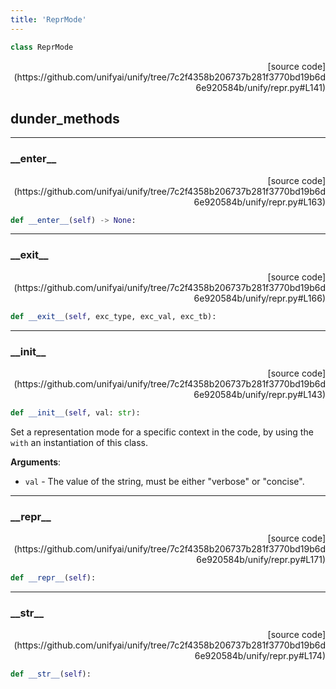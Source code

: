 ```yaml
---
title: 'ReprMode'
---
```


```python
class ReprMode
```

<p align="right">[source code](https://github.com/unifyai/unify/tree/7c2f4358b206737b281f3770bd19b6d6e920584b/unify/repr.py#L141)</p>



## dunder_methods

---

### \_\_enter\_\_

<p align="right">[source code](https://github.com/unifyai/unify/tree/7c2f4358b206737b281f3770bd19b6d6e920584b/unify/repr.py#L163)</p>

```python
def __enter__(self) -> None:
```



---

### \_\_exit\_\_

<p align="right">[source code](https://github.com/unifyai/unify/tree/7c2f4358b206737b281f3770bd19b6d6e920584b/unify/repr.py#L166)</p>

```python
def __exit__(self, exc_type, exc_val, exc_tb):
```



---

### \_\_init\_\_

<p align="right">[source code](https://github.com/unifyai/unify/tree/7c2f4358b206737b281f3770bd19b6d6e920584b/unify/repr.py#L143)</p>

```python
def __init__(self, val: str):
```

Set a representation mode for a specific context in the code, by using the
`with` an instantiation of this class.

**Arguments**:

- `val` - The value of the string, must be either "verbose" or "concise".

---

### \_\_repr\_\_

<p align="right">[source code](https://github.com/unifyai/unify/tree/7c2f4358b206737b281f3770bd19b6d6e920584b/unify/repr.py#L171)</p>

```python
def __repr__(self):
```



---

### \_\_str\_\_

<p align="right">[source code](https://github.com/unifyai/unify/tree/7c2f4358b206737b281f3770bd19b6d6e920584b/unify/repr.py#L174)</p>

```python
def __str__(self):
```


